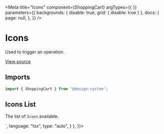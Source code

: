 
<Meta
  title="Icons"
  component={ShoppingCart}
  argTypes={{ }}
  parameters={{
    backgrounds: { disable: true, grid: { disable: true } },
    docs: {
      page: null,
    },
  }}
/>

# Icons

Used to trigger an operation.

[View source](https://github.com/actarian/design-system/tree/main/src/@icons/icons)

## Imports

```js
import { ShoppingCart } from '@design-system';
```

## Icons List

The list of `Icons` available.

<Canvas>
  <Story name="Icons" parameters={{
    docs: {
      source: {
        code: `import { ShoppingCart } from '@design-system';
        <ShoppingCart />
        `,
        language: "tsx",
        type: "auto",
      }
    },
  }}>
    <Icons />
  </Story>
</Canvas>

<!--
<Canvas>
  <Story name="example">
    <Container>
      <Flex.Row gap="1rem" padding="1rem">
        <Flex><Activity /></Flex>
        <Flex><Airplay /></Flex>
        <Flex><AlertCircle /></Flex>
        <Flex><AlertOctagon /></Flex>
        <Flex><AlertTriangle /></Flex>
        <Flex><AlignCenter /></Flex>
        <Flex><AlignJustify /></Flex>
      </Flex.Row>
    </Container>
  </Story>
</Canvas>
-->
